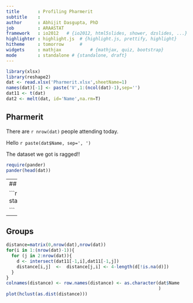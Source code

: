 ```yaml
---
title       : Profiling Pharmerit
subtitle    : 
author      : Abhijit Dasgupta, PhD 
job         : ARAASTAT
framework   : io2012   # {io2012, html5slides, shower, dzslides, ...}
highlighter : highlight.js  # {highlight.js, prettify, highlight}
hitheme     : tomorrow      # 
widgets     : mathjax           # {mathjax, quiz, bootstrap}
mode        : standalone # {standalone, draft}
---
```


```r
library(xlsx)
library(reshape2)
dat <- read.xlsx('Pharmerit.xlsx',sheetName=1)
names(dat)[-1] <- paste('V',1:(ncol(dat)-1),sep='')
dat11 <- t(dat)
dat2 <- melt(dat, id='Name',na.rm=T)
```

## Pharmerit

There are `r nrow(dat)` people attending today. 

Hello `r paste(dat$Name, sep=', ')`

The dataset we got is ragged!!
```r
require(pander)
pander(head(dat))

```

---
## Specialities

```r
require(ggplot2)
t1 <- table(dat2$value)
print(qplot(names(t1), unclass(t1),geom='bar', stat='identity')+labs(x='Subjects',y='Frequency')+theme(axis.text.x=element_text(angle=45,vjust=1,hjust=1)))

```

---
## Groups

```r
distance=matrix(0,nrow(dat),nrow(dat))
for(i in 1:(nrow(dat)-1)){
  for (j in 2:nrow(dat)){
    d <- intersect(dat11[-1,i],dat11[-1,j])
    distance[i,j]  <-  distance[j,i] <- 4-length(d[!is.na(d)])
  }
}
colnames(distance) <- row.names(distance) <- as.character(dat$Name
                                                          )
plot(hclust(as.dist(distance)))
```


